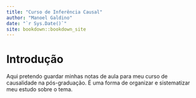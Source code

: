```yaml
--- 
title: "Curso de Inferência Causal"
author: "Manoel Galdino"
date: "`r Sys.Date()`"
site: bookdown::bookdown_site
---
```


# Introdução

Aqui pretendo guardar minhas notas de aula para meu curso de causalidade na pós-graduação. É uma forma de organizar e sistematizar meu estudo sobre o tema.

